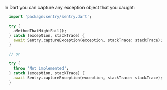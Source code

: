 In Dart you can capture any exception object that you caught:

```dart
  import 'package:sentry/sentry.dart';

  try {
    aMethodThatMightFail();
  } catch (exception, stackTrace) {
    await Sentry.captureException(exception, stackTrace: stackTrace);
  }

  // or

  try {
    throw 'Not implemented';
  } catch (exception, stackTrace) {
    await Sentry.captureException(exception, stackTrace: stackTrace);
  }
```
